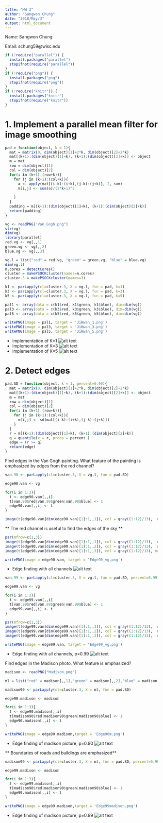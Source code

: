 ```yaml
---
title: "HW 3"
author: "Sangwon Chung"
date: "2018/May/3"
output: html_document
---
```


Name: Sangwon Chung

Email: schung59@wisc.edu

```r
if (!require("parallel")) {
  install.packages("parallel") 
  stopifnot(require("parallel")) 
}
if (!require("png")) {
  install.packages("png") 
  stopifnot(require("png")) 
}
if (!require("knitr")) {
  install.packages("knitr") 
  stopifnot(require("knitr")) 
}

```

# 1. Implement a parallel mean filter for image smoothing

```r

pad = function(object, k = 1){
  mat = matrix(0, dim(object)[1]+2*k, dim(object)[2]+2*k)
  mat[(k+1):(dim(object)[1]+k), (k+1):(dim(object)[2]+k)] <- object
  m = mat
  row = dim(object)[1]
  col = dim(object)[2]
  for(i in (k+1):(row+k)){
    for (j in (k+1):(col+k)){
      a <- apply(mat[(i-k):(i+k),(j-k):(j+k)], 2, sum)
      m[i,j] <- sum(a)/(2*k+1)^2
      
    }
  }
  padding = m[(k+1):(dim(object)[1]+k), (k+1):(dim(object)[2]+k)]
  return(padding)
}

```



```r
vg <- readPNG("Van_Gogh.png")
str(vg)
dim(vg)
library(parallel)
red.vg <- vg[,,1]
green.vg <- vg[,,2]
blue.vg <- vg[,,3]

vg.l = list("red" = red.vg, "green" = green.vg, "blue" = blue.vg)
dim(vg.l)
n.cores = detectCores() 
cluster = makePSOCKcluster(names=n.cores)
cluster.3 = makePSOCKcluster(names=3)

k1 <- parLapply(cl=cluster.3, X = vg.l, fun = pad, k=1)
k3 <- parLapply(cl=cluster.3, X = vg.l, fun = pad, k=3)
k5 <- parLapply(cl=cluster.3, X = vg.l, fun = pad, k=5)

pal1 <- array(data = c(k1$red, k1$green, k1$blue), dim=dim(vg))
pal3 <- array(data = c(k3$red, k3$green, k3$blue), dim=dim(vg))
pal5 <- array(data = c(k5$red, k5$green, k5$blue), dim=dim(vg))

writePNG(image = pal1, target = 'JiHwan_1.png')
writePNG(image = pal3, target = 'JiHwan_3.png')
writePNG(image = pal5, target = 'JiHwan_5.png')

```


- Implementation of K=1
![alt text](JiHwan_1.png)
- Implementation of K=3
![alt text](JiHwan_3.png)
- Implementation of K=5
![alt text](JiHwan_5.png)

# 2. Detect edges
```r
pad.SD = function(object, k = 1, percent=0.90){
  mat = matrix(0, dim(object)[1]+2*k, dim(object)[2]+2*k)
  mat[(k+1):(dim(object)[1]+k), (k+1):(dim(object)[2]+k)] <- object
  m = mat
  row = dim(object)[1]
  col = dim(object)[2]
  for(i in (k+1):(row+k)){
    for (j in (k+1):(col+k)){
      m[i,j] <- sd(mat[(i-k):(i+k),(j-k):(j+k)])
    }
  }
  r = m[(k+1):(dim(object)[1]+k), (k+1):(dim(object)[2]+k)]
  q = quantile(x = r, probs = percent )
  edge = (r >= q)
  return(edge)
}
```


Find edges in the Van Gogh painting. What feature of the painting is emphasized by edges from the red channel?
```r

van.90 <- parLapply(cl=cluster.3, X = vg.l, fun = pad.SD) 

edge90.van <- vg

for(i in 1:3){
  t <- edge90.van[,,i]
  t[van.90$red|van.90$green|van.90$blue] <- 1
  edge90.van[,,i] <- t
}

image(t(edge90.van[dim(edge90.van)[1]:1,,1]), col = gray((1:12)/13),  main="Red channel (Top 10%)") 
```

** The red channel is useful to find the edges of the sky **
  
  
```r
par(mfrow=c(1,3)) 
image(t(edge90.van[dim(edge90.van)[1]:1,,1]), col = gray((1:12)/13),  main="Red channel (Top 10%)") 
image(t(edge90.van[dim(edge90.van)[1]:1,,2]), col = gray((1:12)/13),  main="Green channel (Top 10%)") 
image(t(edge90.van[dim(edge90.van)[1]:1,,3]), col = gray((1:12)/13), main="Blue channel (Top 10%)") 

writePNG(image = edge90.van, target = 'Edge90_vg.png') 
```

- Edge finding with all channels
![alt text](edge90_vg.png)



```r
van.99 <- parLapply(cl=cluster.3, X = vg.l, fun = pad.SD, percent=0.99) 

edge99.van <- vg

for(i in 1:3){
  t <- edge99.van[,,i]
  t[van.99$red|van.99$green|van.99$blue] <- 1
  edge99.van[,,i] <- t
}

par(mfrow=c(1,3))
image(t(edge99.van[dim(edge99.van)[1]:1,,1]), col = gray((1:12)/13),  main="Red channel (Top 1%)")
image(t(edge99.van[dim(edge99.van)[1]:1,,2]), col = gray((1:12)/13),  main="Green channel (Top 1%)")
image(t(edge99.van[dim(edge99.van)[1]:1,,3]), col = gray((1:12)/13),  main="Blue channel (Top 1%)")

writePNG(image = edge99.van, target = 'Edge99_vg.png')

```


- Edge finding with all channels, p=0.99
![alt text](edge99_vg.png)

Find edges in the Madison photo. What feature is emphasized?
  
```r
madison <- readPNG("Madison.png") 

ml = list("red" = madison[,,1],"green" = madison[,,2],"blue" = madison[,,3])

madison90 <- parLapply(cl=cluster.3, X = ml, fun = pad.SD) 

edge90.madison <- madison

for(i in 1:3){
  t <- edge90.madison[,,i]
  t[madison90$red|madison90$green|madison90$blue] <- 1
  edge90.madison[,,i] <- t
}

writePNG(image = edge90.madison,target = 'Edge90m.png')
```


- Edge finding of madison picture, p=0.90
![alt text](edge90m.png)

** Boundaries of roads and buildings are emphasized** 
  
  
```r
madison99 <- parLapply(cl=cluster.3, X = ml, fun = pad.SD, percent=0.99) 

edge99.madison <- madison

for(i in 1:3){
  t <- edge99.madison[,,i]
  t[madison90$red|madison90$green|madison90$blue] <- 1
  edge99.madison[,,i] <- t
}

writePNG(image = edge99.madison,target = 'Edge99madison.png')

```

- Edge finding of madison picture, p=0.99
![alt text](edge99m.png)

